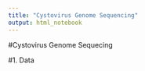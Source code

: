 ```yaml
---
title: "Cystovirus Genome Sequencing"
output: html_notebook
---
```


#Cystovirus Genome Sequecing

#1. Data 

